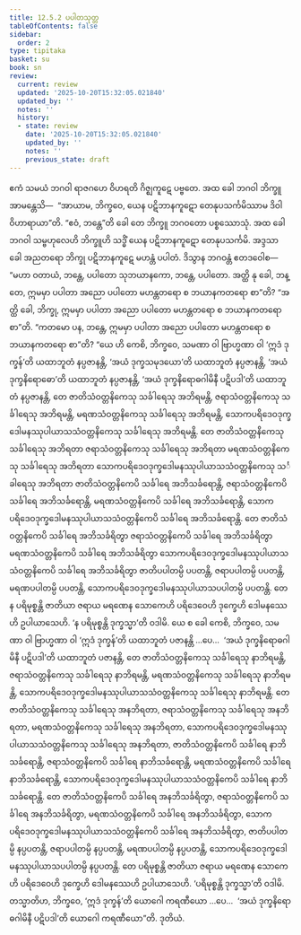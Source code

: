 ```yaml
---
title: 12.5.2 ပပါတသုတ္တ
tableOfContents: false
sidebar:
  order: 2
type: tipitaka
basket: su
book: sn
review:
  current: review
  updated: '2025-10-20T15:32:05.021840'
  updated_by: ''
  notes: ''
  history:
  - state: review
    date: '2025-10-20T15:32:05.021840'
    updated_by: ''
    notes: ''
    previous_state: draft
---
```



<DynamicBreadcrumb />


<ReviewStatus review={frontmatter.review} showDetails={true} />

<HypothesisAnnotation frontmatter={frontmatter} />

<Division number="1112" book="sn" e="ch" v="18" p="446">

<Paragraph number="2362" book="sn">
ဧကံ သမယံ ဘဂဝါ ရာဇဂဟေ ဝိဟရတိ ဂိဇ္ဈကူဋေ ပဗ္ဗတေ. အထ ခေါ ဘဂဝါ ဘိက္ခူ အာမန္တေသိ—  “အာယာမ, ဘိက္ခဝေ, ယေန ပဋိဘာနကူဋော တေနုပသင်္ကမိဿာမ ဒိဝါဝိဟာရာယာ”တိ. “ဧဝံ, ဘန္တေ”တိ ခေါ တေ ဘိက္ခူ ဘဂဝတော ပစ္စဿောသုံ. အထ ခေါ ဘဂဝါ သမ္ဗဟုလေဟိ ဘိက္ခူဟိ သဒ္ဓိံ ယေန ပဋိဘာနကူဋော တေနုပသင်္ကမိ. အဒ္ဒသာ ခေါ အညတရော ဘိက္ခု ပဋိဘာနကူဋေ မဟန္တံ ပပါတံ. ဒိသွာန ဘဂဝန္တံ ဧတဒဝေါစ—  “မဟာ ဝတာယံ, ဘန္တေ, ပပါတော သုဘယာနကော, ဘန္တေ, ပပါတော. အတ္ထိ နု ခေါ, ဘန္တေ, ဣမမှာ ပပါတာ အညော ပပါတော မဟန္တတရော စ ဘယာနကတရော စာ”တိ? “အတ္ထိ ခေါ, ဘိက္ခု, ဣမမှာ ပပါတာ အညော ပပါတော မဟန္တတရော စ ဘယာနကတရော စာ”တိ.
</Paragraph>

<Paragraph number="2363" book="sn">
“ကတမော ပန, ဘန္တေ, ဣမမှာ ပပါတာ အညော ပပါတော မဟန္တတရော စ ဘယာနကတရော စာ”တိ? “ယေ ဟိ ကေစိ, ဘိက္ခဝေ, သမဏာ ဝါ ဗြာဟ္မဏာ ဝါ ‘ဣဒံ ဒုက္ခန်’တိ ယထာဘူတံ နပ္ပဇာနန္တိ, ‘အယံ ဒုက္ခသမုဒယော’တိ ယထာဘူတံ နပ္ပဇာနန္တိ, ‘အယံ ဒုက္ခနိရောဓော’တိ ယထာဘူတံ နပ္ပဇာနန္တိ, ‘အယံ ဒုက္ခနိရောဓဂါမိနီ ပဋိပဒါ’တိ ယထာဘူတံ နပ္ပဇာနန္တိ, တေ ဇာတိသံဝတ္တနိကေသု သင်္ခါရေသု အဘိရမန္တိ, ဇရာသံဝတ္တနိကေသု သင်္ခါရေသု အဘိရမန္တိ, မရဏသံဝတ္တနိကေသု သင်္ခါရေသု အဘိရမန္တိ, သောကပရိဒေဝဒုက္ခဒေါမနဿုပါယာသသံဝတ္တနိကေသု သင်္ခါရေသု အဘိရမန္တိ. တေ ဇာတိသံဝတ္တနိကေသု သင်္ခါရေသု အဘိရတာ ဇရာသံဝတ္တနိကေသု သင်္ခါရေသု အဘိရတာ မရဏသံဝတ္တနိကေသု သင်္ခါရေသု အဘိရတာ သောကပရိဒေဝဒုက္ခဒေါမနဿုပါယာသသံဝတ္တနိကေသု သင်္ခါရေသု အဘိရတာ ဇာတိသံဝတ္တနိကေပိ သင်္ခါရေ အဘိသင်္ခရောန္တိ, ဇရာသံဝတ္တနိကေပိ သင်္ခါရေ အဘိသင်္ခရောန္တိ, မရဏသံဝတ္တနိကေပိ သင်္ခါရေ အဘိသင်္ခရောန္တိ, သောကပရိဒေဝဒုက္ခဒေါမနဿုပါယာသသံဝတ္တနိကေပိ သင်္ခါရေ အဘိသင်္ခရောန္တိ. တေ ဇာတိသံဝတ္တနိကေပိ သင်္ခါရေ အဘိသင်္ခရိတွာ ဇရာသံဝတ္တနိကေပိ သင်္ခါရေ အဘိသင်္ခရိတွာ မရဏသံဝတ္တနိကေပိ သင်္ခါရေ အဘိသင်္ခရိတွာ သောကပရိဒေဝဒုက္ခဒေါမနဿုပါယာသသံဝတ္တနိကေပိ သင်္ခါရေ အဘိသင်္ခရိတွာ ဇာတိပပါတမ္ပိ ပပတန္တိ, ဇရာပပါတမ္ပိ ပပတန္တိ, မရဏပပါတမ္ပိ ပပတန္တိ, သောကပရိဒေဝဒုက္ခဒေါမနဿုပါယာသပပါတမ္ပိ ပပတန္တိ. တေ န ပရိမုစ္စန္တိ ဇာတိယာ ဇရာယ မရဏေန သောကေဟိ ပရိဒေဝေဟိ ဒုက္ခေဟိ ဒေါမနဿေဟိ ဥပါယာသေဟိ. ‘န ပရိမုစ္စန္တိ ဒုက္ခသ္မာ’တိ ဝဒါမိ.
</Paragraph>

<Paragraph number="2364" book="sn">
ယေ စ ခေါ ကေစိ, ဘိက္ခဝေ, သမဏာ ဝါ ဗြာဟ္မဏာ ဝါ ‘ဣဒံ ဒုက္ခန်’တိ ယထာဘူတံ ပဇာနန္တိ …ပေ…  ‘အယံ ဒုက္ခနိရောဓဂါမိနီ ပဋိပဒါ’တိ ယထာဘူတံ ပဇာနန္တိ, တေ ဇာတိသံဝတ္တနိကေသု သင်္ခါရေသု နာဘိရမန္တိ, ဇရာသံဝတ္တနိကေသု သင်္ခါရေသု နာဘိရမန္တိ, မရဏသံဝတ္တနိကေသု သင်္ခါရေသု နာဘိရမန္တိ, သောကပရိဒေဝဒုက္ခဒေါမနဿုပါယာသသံဝတ္တနိကေသု သင်္ခါရေသု နာဘိရမန္တိ. တေ ဇာတိသံဝတ္တနိကေသု သင်္ခါရေသု အနဘိရတာ, ဇရာသံဝတ္တနိကေသု သင်္ခါရေသု အနဘိရတာ, မရဏသံဝတ္တနိကေသု သင်္ခါရေသု အနဘိရတာ, သောကပရိဒေဝဒုက္ခဒေါမနဿုပါယာသသံဝတ္တနိကေသု သင်္ခါရေသု အနဘိရတာ, ဇာတိသံဝတ္တနိကေပိ သင်္ခါရေ နာဘိသင်္ခရောန္တိ, ဇရာသံဝတ္တနိကေပိ သင်္ခါရေ နာဘိသင်္ခရောန္တိ, မရဏသံဝတ္တနိကေပိ သင်္ခါရေ နာဘိသင်္ခရောန္တိ, သောကပရိဒေဝဒုက္ခဒေါမနဿုပါယာသသံဝတ္တနိကေပိ သင်္ခါရေ နာဘိသင်္ခရောန္တိ. တေ ဇာတိသံဝတ္တနိကေပိ သင်္ခါရေ အနဘိသင်္ခရိတွာ, ဇရာသံဝတ္တနိကေပိ သင်္ခါရေ အနဘိသင်္ခရိတွာ, မရဏသံဝတ္တနိကေပိ သင်္ခါရေ အနဘိသင်္ခရိတွာ, သောကပရိဒေဝဒုက္ခဒေါမနဿုပါယာသသံဝတ္တနိကေပိ သင်္ခါရေ အနဘိသင်္ခရိတွာ, ဇာတိပပါတမ္ပိ နပ္ပပတန္တိ, ဇရာပပါတမ္ပိ နပ္ပပတန္တိ, မရဏပပါတမ္ပိ နပ္ပပတန္တိ, သောကပရိဒေဝဒုက္ခဒေါမနဿုပါယာသပပါတမ္ပိ နပ္ပပတန္တိ. တေ ပရိမုစ္စန္တိ ဇာတိယာ ဇရာယ မရဏေန သောကေဟိ ပရိဒေဝေဟိ ဒုက္ခေဟိ ဒေါမနဿေဟိ ဥပါယာသေဟိ. ‘ပရိမုစ္စန္တိ ဒုက္ခသ္မာ’တိ ဝဒါမိ.
</Paragraph>

<Paragraph number="2365" book="sn">
တသ္မာတိဟ, ဘိက္ခဝေ, ‘ဣဒံ ဒုက္ခန်’တိ ယောဂေါ ကရဏီယော …ပေ…  ‘အယံ ဒုက္ခနိရောဓဂါမိနီ ပဋိပဒါ’တိ ယောဂေါ ကရဏီယော”တိ.

</Paragraph>
</Division>

<Paragraph number="2366" type="center" book="sn">
ဒုတိယံ.
</Paragraph>
